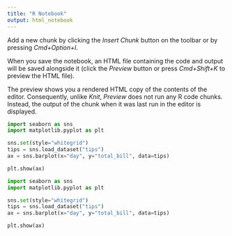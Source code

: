 ```yaml
---
title: "R Notebook"
output: html_notebook
---
```

Add a new chunk by clicking the *Insert Chunk* button on the toolbar or by pressing *Cmd+Option+I*.

When you save the notebook, an HTML file containing the code and output will be saved alongside it (click the *Preview* button or press *Cmd+Shift+K* to preview the HTML file). 

The preview shows you a rendered HTML copy of the contents of the editor. Consequently, unlike *Knit*, *Preview* does not run any R code chunks. Instead, the output of the chunk when it was last run in the editor is displayed.

```python

import seaborn as sns
import matplotlib.pyplot as plt

sns.set(style="whitegrid")
tips = sns.load_dataset("tips")
ax = sns.barplot(x="day", y="total_bill", data=tips)

plt.show(ax)


```


```python

import seaborn as sns
import matplotlib.pyplot as plt

sns.set(style="whitegrid")
tips = sns.load_dataset("tips")
ax = sns.barplot(x="day", y="total_bill", data=tips)

plt.show(ax)


```